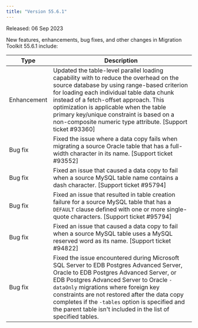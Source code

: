 ```yaml
---
title: "Version 55.6.1"
---
```


Released: 06 Sep 2023

New features, enhancements, bug fixes, and other changes in Migration Toolkit 55.6.1 include:

|     Type     |                                                                                                                                                                                         Description                                                                                                                                                                                         |
| ------------ | ------------------------------------------------------------------------------------------------------------------------------------------------------------------------------------------------------------------------------------------------------------------------------------------------------------------------------------------------------------------------------------------- |
| Enhancement  | Updated the table-level parallel loading capability with to reduce the overhead on the source database by using range-based criterion for loading each individual table data chunk instead of a fetch-offset approach. This optimization is applicable when the table primary key/unique constraint is based on a non-composite numeric type attribute. [Support ticket #93360] |
| Bug fix | Fixed the issue where a data copy fails when migrating a source Oracle table that has a full-width character in its name. [Support ticket #93552] |
| Bug fix | Fixed an issue that caused a data copy to fail when a source MySQL table name contains a dash character. [Support ticket #95794] |
| Bug fix | Fixed an issue that resulted in table creation failure for a source MySQL table that has a `DEFAULT` clause defined with one or more single-quote characters. [Support ticket #95794]|
| Bug fix | Fixed an issue that caused a data copy to fail when a source MySQL table uses a MySQL reserved word as its name. [Support ticket #94822] |
| Bug fix | Fixed the issue encountered during Microsoft SQL Server to EDB Postgres Advanced Server, Oracle to EDB Postgres Advanced Server, or EDB Postgres Advanced Server to Oracle `-dataOnly` migrations where foreign key constraints are not restored after the data copy completes if the `-tables` option is specified and the parent table isn't included in the list of specified tables. |
